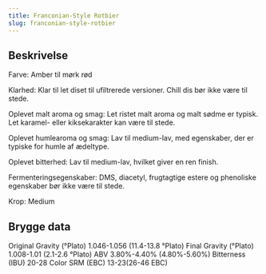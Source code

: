 ```yaml
---
title: Franconian-Style Rotbier
slug: franconian-style-rotbier
---
```


## Beskrivelse
Farve: Amber til mørk rød

Klarhed: Klar til let diset til ufiltrerede versioner. Chill dis bør ikke være til stede.

Oplevet malt aroma og smag: Let ristet malt aroma og malt sødme er typisk. Let karamel- eller kiksekarakter kan være til stede.

Oplevet humlearoma og smag: Lav til medium-lav, med egenskaber, der er typiske for humle af ædeltype.

Oplevet bitterhed: Lav til medium-lav, hvilket giver en ren finish. 

Fermenteringsegenskaber: DMS, diacetyl, frugtagtige estere og phenoliske egenskaber bør ikke være til stede.

Krop: Medium



## Brygge data
Original Gravity (°Plato) 1.046-1.056 (11.4-13.8 °Plato)
Final Gravity  (°Plato) 1.008-1.01 (2.1-2.6 °Plato)
ABV 3.80%-4.40% (4.80%-5.60%)
Bitterness (IBU) 20-28
Color SRM (EBC) 13-23(26-46 EBC)					

